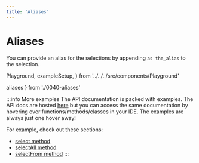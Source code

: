 ```yaml
---
title: 'Aliases'
---
```


# Aliases

You can provide an alias for the selections by appending `as the_alias` to the selection.

  Playground,
  exampleSetup,
} from '../../../src/components/Playground'

  aliases
} from './0040-aliases'

<div style={{ marginBottom: '1em' }}>
  <Playground code={aliases} setupCode={exampleSetup} />
</div>

:::info More examples
The API documentation is packed with examples. The API docs are hosted [here](https://kysely-org.github.io/kysely-apidoc/)
but you can access the same documentation by hovering over functions/methods/classes in your IDE. The examples are always
just one hover away!

For example, check out these sections:
 - [select method](https://kysely-org.github.io/kysely-apidoc/interfaces/SelectQueryBuilder.html#select)
 - [selectAll method](https://kysely-org.github.io/kysely-apidoc/interfaces/SelectQueryBuilder.html#selectAll)
 - [selectFrom method](https://kysely-org.github.io/kysely-apidoc/classes/Kysely.html#selectFrom)
:::